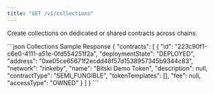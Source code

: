 ```yaml
---
title: "GET /v1/collections"
---
```


Create collections on dedicated or shared contracts across chains.

<ResponseExample>
```json Collections Sample Response
{
  "contracts": [
    {
      "id": "223c90f1-c6e0-4111-a51e-0fd554251f2a",
      "deploymentState": "DEPLOYED",
      "address": "0xe05ce65671f2ecdd48f57d1538957345b9344c83",
      "network": "rinkeby",
      "name": "Bitski Demo Token",
      "description": null,
      "contractType": "SEMI_FUNGIBLE",
      "tokenTemplates": [],
      "fee": null,
      "accessType": "OWNED"
    }
  ]
}
```
</ResponseExample>